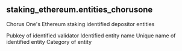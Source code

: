 ## staking_ethereum.entities_chorusone 
Chorus One&#x27;s Ethereum staking identified depositor entities

<ParamField path="pubkey">
Pubkey of identified validator
</ParamField>
<ParamField path="entity">
Identified entity name
</ParamField>
<ParamField path="entity_unique_name">
Unique name of identified entity
</ParamField>
<ParamField path="category">
Category of entity
</ParamField>
